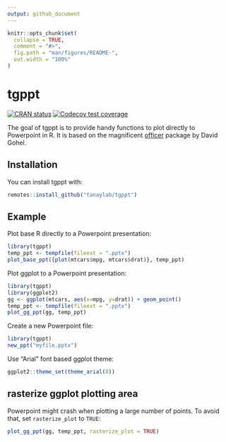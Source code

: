 ```yaml
---
output: github_document
---
```


<!-- README.md is generated from README.Rmd. Please edit that file -->

```r
knitr::opts_chunk$set(
  collapse = TRUE,
  comment = "#>",
  fig.path = "man/figures/README-",
  out.width = "100%"
)
```

# tgppt

<!-- badges: start -->
[![CRAN status](https://www.r-pkg.org/badges/version/tgppt)](https://CRAN.R-project.org/package=tgppt)
[![Codecov test coverage](https://codecov.io/gh/tanaylab/tgppt/branch/master/graph/badge.svg)](https://app.codecov.io/gh/tanaylab/tgppt?branch=master)
<!-- badges: end -->

The goal of tgppt is to provide handy functions to plot directly to Powerpoint in R. It is based on the magnificent [officer](https://davidgohel.github.io/officer/) package by David Gohel. 

## Installation

You can install tgppt with:

``` r
remotes::install_github("tanaylab/tgppt")
```

## Example

Plot base R directly to a Powerpoint presentation:

```r
library(tgppt)
temp_ppt <- tempfile(fileext = ".pptx")
plot_base_ppt({plot(mtcars$mpg, mtcars$drat)}, temp_ppt)
```

Plot ggplot to a Powerpoint presentation:

```r
library(tgppt)
library(ggplot2)
gg <- ggplot(mtcars, aes(x=mpg, y=drat)) + geom_point()
temp_ppt <- tempfile(fileext = ".pptx")
plot_gg_ppt(gg, temp_ppt)
```

Create a new Powerpoint file: 
```r
library(tgppt)
new_ppt("myfile.pptx")
```

Use "Arial" font based ggplot theme: 
```r
ggplot2::theme_set(theme_arial(8))
```

## rasterize ggplot plotting area

Powerpoint might crash when plotting a large number of points. To avoid that, set `rasterize_plot` to `TRUE`:

```r
plot_gg_ppt(gg, temp_ppt, rasterize_plot = TRUE)
```






